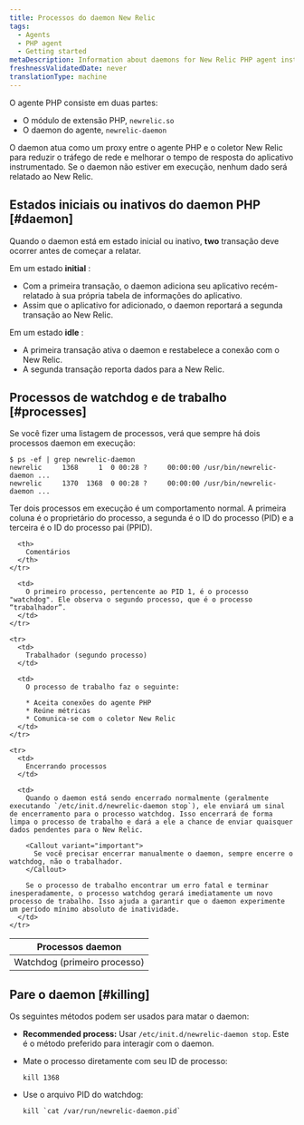 ```yaml
---
title: Processos do daemon New Relic
tags:
  - Agents
  - PHP agent
  - Getting started
metaDescription: Information about daemons for New Relic PHP agent installations prior to 3.0.
freshnessValidatedDate: never
translationType: machine
---
```


O agente PHP consiste em duas partes:

* O módulo de extensão PHP, `newrelic.so`
* O daemon do agente, `newrelic-daemon`

O daemon atua como um proxy entre o agente PHP e o coletor New Relic para reduzir o tráfego de rede e melhorar o tempo de resposta do aplicativo instrumentado. Se o daemon não estiver em execução, nenhum dado será relatado ao New Relic.

## Estados iniciais ou inativos do daemon PHP [#daemon]

Quando o daemon está em estado inicial ou inativo, <DNT>**two**</DNT> transação deve ocorrer antes de começar a relatar.

Em um estado <DNT>**initial**</DNT> :

* Com a primeira transação, o daemon adiciona seu aplicativo recém-relatado à sua própria tabela de informações do aplicativo.
* Assim que o aplicativo for adicionado, o daemon reportará a segunda transação ao New Relic.

Em um estado <DNT>**idle**</DNT> :

* A primeira transação ativa o daemon e restabelece a conexão com o New Relic.
* A segunda transação reporta dados para a New Relic.

## Processos de watchdog e de trabalho [#processes]

Se você fizer uma listagem de processos, verá que sempre há dois processos daemon em execução:

```
$ ps -ef | grep newrelic-daemon
newrelic     1368     1  0 00:28 ?     00:00:00 /usr/bin/newrelic-daemon ...
newrelic     1370  1368  0 00:28 ?     00:00:00 /usr/bin/newrelic-daemon ...
```

Ter dois processos em execução é um comportamento normal. A primeira coluna é o proprietário do processo, a segunda é o ID do processo (PID) e a terceira é o ID do processo pai (PPID).

<table>
  <thead>
    <tr>
      <th style={{ width: "200px" }}>
        Processos daemon
      </th>

      <th>
        Comentários
      </th>
    </tr>
  </thead>

  <tbody>
    <tr>
      <td>
        Watchdog (primeiro processo)
      </td>

      <td>
        O primeiro processo, pertencente ao PID 1, é o processo "watchdog". Ele observa o segundo processo, que é o processo “trabalhador”.
      </td>
    </tr>

    <tr>
      <td>
        Trabalhador (segundo processo)
      </td>

      <td>
        O processo de trabalho faz o seguinte:

        * Aceita conexões do agente PHP
        * Reúne métricas
        * Comunica-se com o coletor New Relic
      </td>
    </tr>

    <tr>
      <td>
        Encerrando processos
      </td>

      <td>
        Quando o daemon está sendo encerrado normalmente (geralmente executando `/etc/init.d/newrelic-daemon stop`), ele enviará um sinal de encerramento para o processo watchdog. Isso encerrará de forma limpa o processo de trabalho e dará a ele a chance de enviar quaisquer dados pendentes para o New Relic.

        <Callout variant="important">
          Se você precisar encerrar manualmente o daemon, sempre encerre o watchdog, não o trabalhador.
        </Callout>

        Se o processo de trabalho encontrar um erro fatal e terminar inesperadamente, o processo watchdog gerará imediatamente um novo processo de trabalho. Isso ajuda a garantir que o daemon experimente um período mínimo absoluto de inatividade.
      </td>
    </tr>
  </tbody>
</table>

## Pare o daemon [#killing]

Os seguintes métodos podem ser usados para matar o daemon:

* <DNT>**Recommended process:**</DNT> Usar `/etc/init.d/newrelic-daemon stop`. Este é o método preferido para interagir com o daemon.

* Mate o processo diretamente com seu ID de processo:

  ```
  kill 1368
  ```

* Use o arquivo PID do watchdog:

  ```
  kill `cat /var/run/newrelic-daemon.pid`
  ```